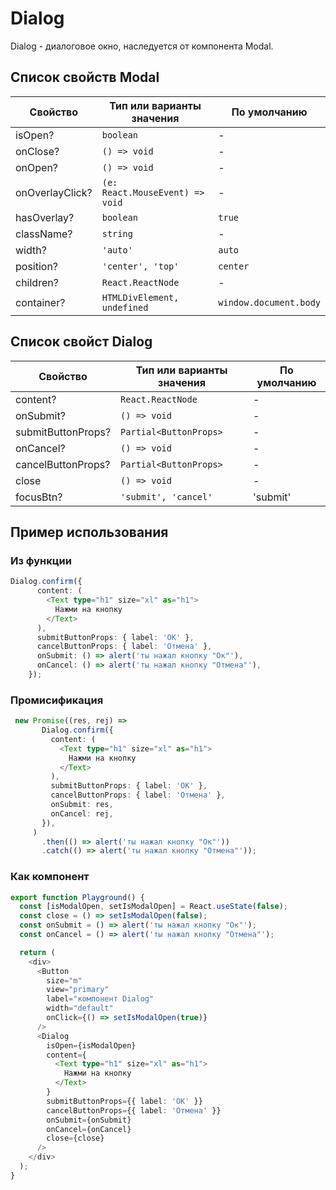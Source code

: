 # Dialog

Dialog - диалоговое окно, наследуется от компонента Modal.

## Список свойств Modal

| Свойство               | Тип или варианты значения                                             | По умолчанию              |
| ---------------------- | --------------------------------------------------------------------- | ------------------------- |
| isOpen?                | `boolean`                                                             | -                         |
| onClose?               | `() => void`                                                          | -                         |
| onOpen?                | `() => void`                                                          | -                         |
| onOverlayClick?        | `(e: React.MouseEvent) => void`                                       | -                         |
| hasOverlay?            | `boolean`                                                             | `true`                    |
| className?             | `string`                                                              | -                         |
| width?                 | `'auto'`                                                              | `auto`                    |
| position?              | `'center', 'top'`                                                     | `center`                  |
| children?              | `React.ReactNode`                                                     | -                         |
| container?             | `HTMLDivElement, undefined`                                           | `window.document.body`    |

## Список свойст Dialog

| Свойство               | Тип или варианты значения                                             | По умолчанию              |
| ---------------------- | --------------------------------------------------------------------- | ------------------------- |
| content?               | `React.ReactNode`                                                     | -                         |
| onSubmit?              | `() => void`                                                          | -                         |
| submitButtonProps?     | `Partial<ButtonProps>`                                                | -                         |
| onCancel?              | `() => void`                                                          | -                         |
| cancelButtonProps?     | `Partial<ButtonProps>`                                                | -                         |
| close                  | `() => void`                                                          | -                         |
| focusBtn?              | `'submit', 'cancel'`                                                  | 'submit'                  |

## Пример использования
### Из функции
```ts
Dialog.confirm({
      content: (
        <Text type="h1" size="xl" as="h1">
          Нажми на кнопку
        </Text>
      ),
      submitButtonProps: { label: 'ОК' },
      cancelButtonProps: { label: 'Отмена' },
      onSubmit: () => alert('ты нажал кнопку "Ок"'),
      onCancel: () => alert('ты нажал кнопку "Отмена"'),
    });
```

### Промисификация
```ts
 new Promise((res, rej) =>
       Dialog.confirm({
         content: (
           <Text type="h1" size="xl" as="h1">
             Нажми на кнопку
           </Text>
         ),
         submitButtonProps: { label: 'ОК' },
         cancelButtonProps: { label: 'Отмена' },
         onSubmit: res,
         onCancel: rej,
       }),
     )
       .then(() => alert('ты нажал кнопку "Ок"'))
       .catch(() => alert('ты нажал кнопку "Отмена"'));
```

### Как компонент
```ts
export function Playground() {
  const [isModalOpen, setIsModalOpen] = React.useState(false);
  const close = () => setIsModalOpen(false);
  const onSubmit = () => alert('ты нажал кнопку "Ок"');
  const onCancel = () => alert('ты нажал кнопку "Отмена"');

  return (
    <div>
      <Button
        size="m"
        view="primary"
        label="компонент Dialog"
        width="default"
        onClick={() => setIsModalOpen(true)}
      />
      <Dialog
        isOpen={isModalOpen}
        content={
          <Text type="h1" size="xl" as="h1">
            Нажми на кнопку
          </Text>
        }
        submitButtonProps={{ label: 'ОК' }}
        cancelButtonProps={{ label: 'Отмена' }}
        onSubmit={onSubmit}
        onCancel={onCancel}
        close={close}
      />
    </div>
  );
}
```
